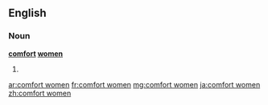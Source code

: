 ==English==

===Noun===
'''[[comfort]] [[women]]'''

# {{plural of|comfort woman}}

[[ar:comfort women]]
[[fr:comfort women]]
[[mg:comfort women]]
[[ja:comfort women]]
[[zh:comfort women]]